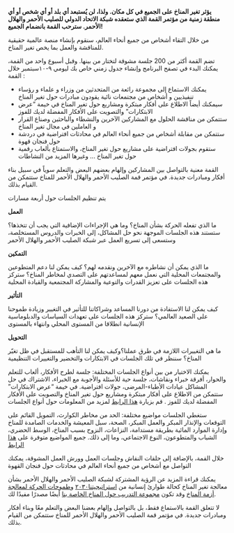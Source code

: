 
**يؤثر تغير المناخ على الجميع في كل مكان. ولذا، لن يُستبعد أي بلد أو أي شخص أو أي منطقة زمنية من مؤتمر القمة الذي ستعقده شبكة الاتحاد الدولي للصليب الأحمر والهلال الأحمر. سترحب القمة بانضمام الجميع!**

من خلال التقاء أشخاص من جميع أنحاء العالم، سنقوم بإنشاء منصة عالمية حقيقية للمناقشة والعمل بما يخص تغير المناخ.

تضم القمة أكثر من 200 جلسة مشوقة لتختار من بينها. وقبل أسبوع واحد من القمة، يمكنك البدء في تصفح البرنامج وإنشاء جدول زمني خاص بك ليومي ٩-١٠سبتمبر
خلال القمة :

- يمكنك الاستماع إلى مجموعة رائعة من المتحدثين من وزراء و علماء و رؤساء تنفيذيين و أشخاص من مجتمعات نائية يقودون مبادرات حول تغير المناخ
- سيمكنك أيضاً الاطلاع على أفكار مبتكرة ومشاريع حول تغير المناخ في خيمة “عرض الابتكارات” والتصويت على الأفكار المفضلة لديك للفوز
- ستتمكن من مناقشة الحلول مع المشاركين الآخرين والنشطاء والباحثين وصناع القرار و العاملين في مجال تغير المناخ
- ستتمكن من مقابلة أشخاص من جميع أنحاء العالم في محادثات افتراضية في دردشة حول فنجان قهوة
- ستقوم بجولات افتراضية على مشاريع حول تغير المناخ، والاستمتاع بألعاب رقمية حول تغير المناخ ... وغيرها المزيد من النشاطات

القمة معنية بالتواصل بين المشاركين وإلهام بعضهم البعض والتعلم سوياً في سبيل بناء أفكار ومبادرات جديدة. في مؤتمر قمة الصليب الأحمر والهلال الأحمر للمناخ ستتمكن من القيام بذلك.

يتم تنظيم الجلسات حول أربعة مسارات

**العمل**

ما الذي تفعله الحركة بشأن المناخ؟ وما هي الإجراءات الإضافية التي يجب أن تتخذها؟ ستستند هذه الجلسات الموجهة نحو حل المشاكل، إلى الخبرات والدروس المستخلصة، وستسعى إلى تسريع العمل عبر شبكة الصليب الأحمر والهلال الأحمر

**التمكين**

ما الذي يمكن أن نشاطره مع الآخرين ونقدمه لهم؟ كيف يمكن لنا دعم المتطوعين والمجتمعات المحلية التي نعمل معهم لمساعدتهم على التصدي لمخاطر المناخ؟ ستركز هذه الجلسات على تعزيز القدرات والتوعية والمشاركة المجتمعية والقيادة المحلية

**التأثير**

كيف يمكن لنا الاستفادة من دورنا المساعد وشراكاتنا للتأثير في التغيير وزيادة طموحنا على الصعيد العالمي؟
ستركز هذه الجلسات على تعهدات السياسات والدبلوماسية الإنسانية انطلاقا من المستوى المحلي وانتهاء بالمستوى

**التحويل**

ما هي التغييرات اللازمة في طرق عملنا؟وكيف يمكن لنا التأهب للمستقبل في ظل تغيّر المناخ؟ سننظر في تلك الجلسات في الابتكارات والتخضير والتغييرات التنظيمية

يمكنك الاختيار من بين أنواع الجلسات المختلفة: جلسة لطرح الأفكار، ألعاب للتعلم والحوار، أفرقة خبراء ونقاشات، جلسة حية للأسئلة والأجوبة مع الخبراء، الاشتراك في حل المشاكل
عيادات الأطباء-المرضى، جولات افتراضية. في خيمة “عرض الابتكارات” ستتمكن من الاطلاع على أفكار مبتكرة ومشاريع حول تغير المناخ والتصويت على الأفكار المفضلة لديك للفوز . قم بزيارة [هذا الرابط](https://future-rcrc.com/fr/2020/06/22/virtual-climate-summit-climatered/) لمزيد من المعلومات حول أنواع الجلسات

ستغطي الجلسات مواضيع مختلفة: الحد من مخاطر الكوارث، التمويل القائم على التوقعات والإنذار المبكر والعمل المبكر، الصحة، سبل المعيشة والخدمات الصامدة للمناخ وإدارة الموارد المائية بطريقة مستدامة، النزاعات، النزوح بسبب المناخ، الوسط الحضري، الشباب والمتطوعون، النوع الاجتماعي، وما إلى ذلك. جميع المواضيع متوفرة على
[هذا الرابط](https://future-rcrc.com/fr/2020/06/22/virtual-climate-summit-climatered/)

خلال القمة، بالإضافة إلى حلقات النقاش وجلسات العمل وورش العمل المشوقة، يمكنك التواصل مع أشخاص من جميع أنحاء العالم في محادثات حول فنجان القهوة

<AtriumVideo />

يمكنك قراءة المزيد عن الرؤية المشتركة لشبكة الصليب الأحمر والهلال الأحمر بشأن معالجة تغير المناخ كحالة طوارئ إنسانية من [استراتيجيتنا٢٠٣٠](http:s//future-rere.com/strategy-2030) و[طموحات الحركة لمعالجة أزمة المناخ](https://media.ifrc.org/ifrc/wp-content/uploads/sites/5/2020/Movement-Climate-Ambitions-2020-final.pdf) وقد تكون [مجموعة التدريب حول المناخ الخاصة بنا](https://www.climatecentre.org/training) أيضًا مصدرًا مفيدًا لك.

لا تتعلق القمة بالاستماع فقط، بل بالتواصل وإلهام بعضنا البعض والتعلم معًا وبناء أفكار ومبادرات جديدة. في مؤتمر قمة الصليب الأحمر والهلال الأحمر للمناخ ستتمكن من القيام بذلك.
